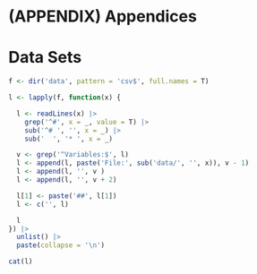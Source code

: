 # (APPENDIX) Appendices {-}

# Data Sets {#data-sets}

```r
f <- dir('data', pattern = 'csv$', full.names = T)

l <- lapply(f, function(x) {

  l <- readLines(x) |>
    grep('^#', x = _, value = T) |>
    sub('^# ', '', x = _) |>
    sub('  ', '* ', x = _)

  v <- grep('^Variables:$', l)
  l <- append(l, paste('File:', sub('data/', '', x)), v - 1)
  l <- append(l, '', v )
  l <- append(l, '', v + 2)

  l[1] <- paste('##', l[1])
  l <- c('', l)

  l
}) |>
  unlist() |> 
  paste(collapse = '\n')

```

```r
cat(l)
```

